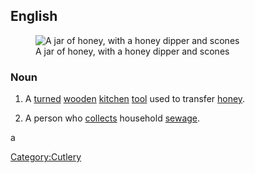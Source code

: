 ==English==
[[Image:runny hunny.jpg|thumb|A jar of honey, with a honey dipper and scones]]

===Noun===
{{en-noun|sg=[[honey]] [[dipper]]}}

# A [[turned]] [[wooden]] [[kitchen]] [[tool]] used to transfer [[honey]].
# {{context|mostly|US}} A person who [[collect]]s household [[sewage]].

[[Category:Cutlery]]
a